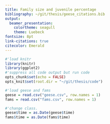 ```yaml
---
title: Family size and juvenile percentage
bibliography: ~/git/thesis/geese_citations.bib
output: 
  beamer_presentation: 
    colortheme: seagull
    theme: Luebeck
fontsize: 8pt
link-citations: true
citecolor: Emerald
---
```

```r
#'load knitr
library(knitr)
library(ggplot2)
#'suppress all code output but run code
opts_chunk$set(echo = FALSE)
opts_knit$set(root.dir = "~/git/thesis/code")
```

```r
#'load geese and fams
geese = read.csv("geese.csv", row.names = 1)
fams = read.csv("fams.csv", row.names = 1)

#'change class.
geese$time = as.Date(geese$time)
fams$time = as.Date(fams$time)
```